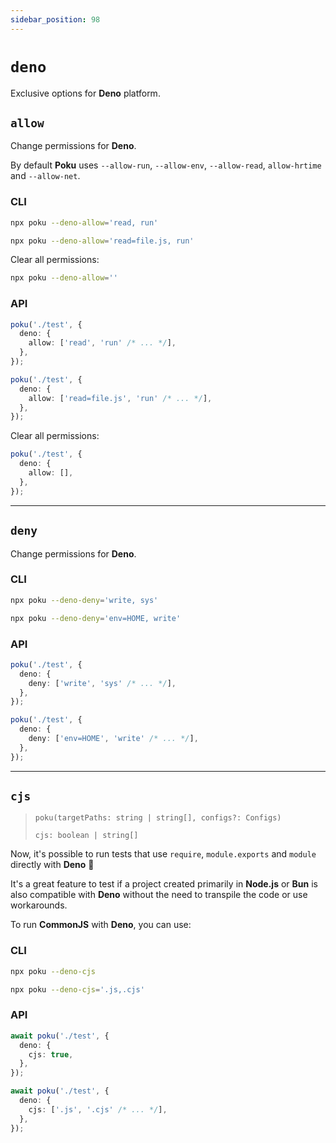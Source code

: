 ```yaml
---
sidebar_position: 98
---
```


# `deno`

Exclusive options for **Deno** platform.

## `allow`

Change permissions for **Deno**.

By default **Poku** uses `--allow-run`, `--allow-env`, `--allow-read`, `allow-hrtime` and `--allow-net`.

### CLI

```bash
npx poku --deno-allow='read, run'
```

```bash
npx poku --deno-allow='read=file.js, run'
```

Clear all permissions:

```bash
npx poku --deno-allow=''
```

### API

```ts
poku('./test', {
  deno: {
    allow: ['read', 'run' /* ... */],
  },
});
```

```ts
poku('./test', {
  deno: {
    allow: ['read=file.js', 'run' /* ... */],
  },
});
```

Clear all permissions:

```ts
poku('./test', {
  deno: {
    allow: [],
  },
});
```

<hr />

## `deny`

Change permissions for **Deno**.

### CLI

```bash
npx poku --deno-deny='write, sys'
```

```bash
npx poku --deno-deny='env=HOME, write'
```

### API

```ts
poku('./test', {
  deno: {
    deny: ['write', 'sys' /* ... */],
  },
});
```

```ts
poku('./test', {
  deno: {
    deny: ['env=HOME', 'write' /* ... */],
  },
});
```

<hr />

## `cjs`

> `poku(targetPaths: string | string[], configs?: Configs)`
>
> `cjs: boolean | string[]`

Now, it's possible to run tests that use `require`, `module.exports` and `module` directly with **Deno** 🎉

It's a great feature to test if a project created primarily in **Node.js** or **Bun** is also compatible with **Deno** without the need to transpile the code or use workarounds.

To run **CommonJS** with **Deno**, you can use:

### CLI

```bash
npx poku --deno-cjs
```

```bash
npx poku --deno-cjs='.js,.cjs'
```

### API

```ts
await poku('./test', {
  deno: {
    cjs: true,
  },
});
```

```ts
await poku('./test', {
  deno: {
    cjs: ['.js', '.cjs' /* ... */],
  },
});
```
